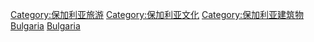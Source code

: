 {{Commonscat|Museums in Bulgaria}}

[[Category:保加利亚旅游|Category:保加利亚旅游]]
[[Category:保加利亚文化|Category:保加利亚文化]]
[[Category:保加利亚建筑物|Category:保加利亚建筑物]]
[[Category:各国博物馆|Bulgaria]]
[[Category:歐洲博物館|Bulgaria]]